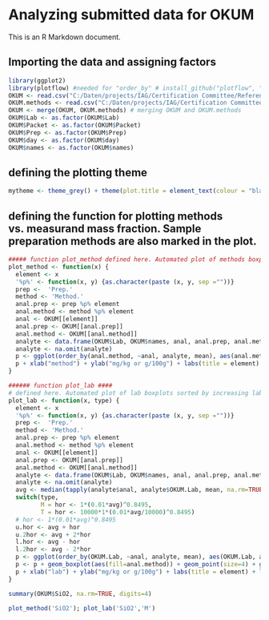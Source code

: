 Analyzing submitted data for OKUM
========================================================

This is an R Markdown document.

Importing the data and assigning factors
--------------------------------------
```r
library(ggplot2)
library(plotflow) #needed for "order_by" # install_github("plotflow", "trinker")
OKUM <- read.csv("C:/Daten/projects/IAG/Certification Committee/Reference materials/OKUM and MUH-1/OKUM calulcations/OKUM.csv", sep=";")
OKUM.methods <- read.csv("C:/Daten/projects/IAG/Certification Committee/Reference materials/OKUM and MUH-1/OKUM calulcations/OKUM methods.csv", sep=";")
OKUM <- merge(OKUM, OKUM.methods) # merging OKUM and OKUM.methods
OKUM$Lab <- as.factor(OKUM$Lab)
OKUM$Packet <- as.factor(OKUM$Packet)
OKUM$Prep <- as.factor(OKUM$Prep)
OKUM$day <- as.factor(OKUM$day)
OKUM$names <- as.factor(OKUM$names)
```
defining the plotting theme
-------------------------------
```r
mytheme <- theme_grey() + theme(plot.title = element_text(colour = "black", size = rel(2))) + theme(axis.title.x = element_text(size = rel(1.8)))+ theme(axis.title.y = element_text(size = rel(1.8))) +theme(axis.text.x = element_text(size = rel(1.5))) + theme(axis.text.y = element_text(size = rel(1.5))) + theme(legend.title = element_text(size = rel(1))) +theme(legend.text = element_text(size = rel(0.8)))
```
defining the function for plotting methods vs. measurand mass fraction. Sample preparation methods are also marked in the plot.
-----------------------
```r
##### function plot_method defined here. Automated plot of methods boxplots sorted by increasing method mean. Enter with plot_method=('xx') #######
plot_method <- function(x) {
  element <- x
  '%p%' <- function(x, y) {as.character(paste (x, y, sep =""))}
  prep <-  'Prep.'
  method <- 'Method.'
  anal.prep <- prep %p% element
  anal.method <- method %p% element
  anal <- OKUM[[element]]
  anal.prep <- OKUM[[anal.prep]]
  anal.method <- OKUM[[anal.method]]
  analyte <- data.frame(OKUM$Lab, OKUM$names, anal, anal.prep, anal.method )
  analyte <- na.omit(analyte)
  p <- ggplot(order_by(anal.method, ~anal, analyte, mean), aes(anal.method, anal)) + geom_boxplot(outlier.shape = NA) + geom_jitter(aes(colour=anal.prep), size = 4.5, position = position_jitter(width = .2))
  p + xlab("method") + ylab("mg/kg or g/100g") + labs(title = element) + labs(colour = "Prep") + mytheme
}
```
```r
###### function plot_lab #### 
# defined here. Automated plot of lab boxplots sorted by increasing lab mean and Horwitz function. Enter with plot_lab=('xx')
plot_lab <- function(x, type) {
  element <- x
  '%p%' <- function(x, y) {as.character(paste (x, y, sep =""))}
  prep <-  'Prep.'
  method <- 'Method.'
  anal.prep <- prep %p% element
  anal.method <- method %p% element
  anal <- OKUM[[element]]
  anal.prep <- OKUM[[anal.prep]]
  anal.method <- OKUM[[anal.method]]
  analyte <- data.frame(OKUM$Lab, OKUM$names, anal, anal.prep, anal.method )
  analyte <- na.omit(analyte)
  avg <- median(tapply(analyte$anal, analyte$OKUM.Lab, mean, na.rm=TRUE), na.rm=TRUE)
  switch(type, 
         M = hor <- 1*(0.01*avg)^0.8495, 
         T = hor <- 10000*1*(0.01*avg/10000)^0.8495)
  # hor <- 1*(0.01*avg)^0.8495
  u.hor <- avg + hor
  u.2hor <- avg + 2*hor
  l.hor <- avg - hor
  l.2hor <- avg - 2*hor
  p <- ggplot(order_by(OKUM.Lab, ~anal, analyte, mean), aes(OKUM.Lab, anal)) + geom_abline(intercept = avg, slope = 0) + geom_abline(intercept = u.2hor, slope = 0, linetype ="dotted") + geom_abline(intercept = l.2hor, slope = 0, linetype = "dotted") + geom_abline(intercept = u.hor, slope = 0, linetype ="dashed") + geom_abline(intercept = l.hor, slope = 0, linetype = "dashed")
  p <- p + geom_boxplot(aes(fill=anal.method)) + geom_point(size=4) + geom_point(aes(colour=anal.prep), size = 3.5) 
  p + xlab("lab") + ylab("mg/kg or g/100g") + labs(title = element) + labs(colour = "Prep") + geom_smooth(aes(group=1)) + mytheme
}

```
```r
summary(OKUM$SiO2, na.rm=TRUE, digits=4)
```


```r
plot_method('SiO2'); plot_lab('SiO2','M')
```
